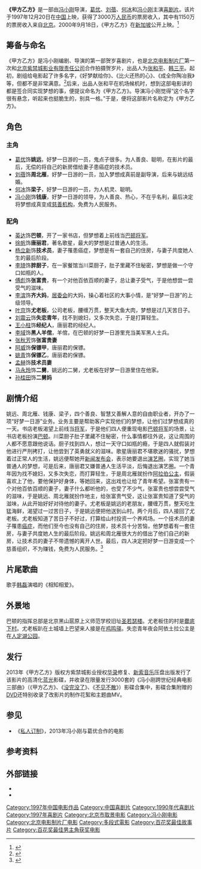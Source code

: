 {{Infobox Film
| name           = 甲方乙方
| image          = 甲方乙方.jpg
| caption        = 甲方乙方電影海報
| director       = [[冯小刚|冯小刚]]
| producer       = [[周溥雄|周溥雄]]<br />[[陆遥|陆遥]]<br />[[李晓耕|李晓耕]] 
| writer         = [[冯小刚|冯小刚]]、[[王刚_(作家)|王刚]]
| starring       = [[葛优|葛优]]<br />[[刘蓓|刘蓓]]<br />[[何冰|何冰]]<br />[[冯小刚|冯小刚]]
| music          = [[陈翔宇|陈翔宇]]
| cinematography = [[王小列|王小列]]
| editing        = 周影
| production_company = [[北京电影制片厂|北京电影制片厂]]<br />[[北京紫禁城影业有限责任公司|北京紫禁城影业有限责任公司]]
| distributor    = |
| released       = {{flagicon|China}}1997年12月20日<br />{{flagicon|Singapore}}2000年9月18日<ref>{{Cite web |url=http://movie.douban.com/subject/1303173/releaseinfo |title=甲方乙方 上映/发行日期 |accessdate=2010-07-24 |archive-date=2016-03-08 |archive-url=https://web.archive.org/web/20160308184306/https://movie.douban.com/subject/1303173/releaseinfo |dead-url=no }}</ref>
| runtime        = 100分鐘
| country        = {{CHN}}
| awards         = [[第二十一届大众电影百花奖|第二十一届大众电影百花奖]]最佳影片<br />[[第二十一届大众电影百花奖|第二十一届大众电影百花奖]]最佳男主角[[葛优|葛优]]<br />[[第二十一届大众电影百花奖|第二十一届大众电影百花奖]]最佳女主角[[刘蓓|刘蓓]]<ref>{{Cite web |url=http://ent.sina.com.cn/m/f/jfyf/index.html |title=《甲方乙方》：内地首部贺岁电影冯小刚喜剧经典 |accessdate=2010-07-24 |archive-date=2011-08-14 |archive-url=https://web.archive.org/web/20110814163204/http://ent.sina.com.cn/m/f/jfyf/index.html |dead-url=no }}</ref>
| language       = [[普通話|普通話]]
| budget         = 600万[[人民币|人民币]]<ref>{{Cite web |url=http://datalib.ent.qq.com/movie/699/index.shtml |title=影片《甲方乙方》简介 |access-date=2010-07-24 |archive-url=https://web.archive.org/web/20100812142414/http://datalib.ent.qq.com/movie/699/index.shtml |archive-date=2010-08-12 |dead-url=yes }}</ref>
| preceded_by    = 
| followed_by    = 
| website        = 
| amg_id         = 
| imdb_id        = tt0260987
| 公映許可 = {{CFA|故|1997|018}}
}}
'''《甲方乙方》'''是一部由[[冯小刚|冯小刚]]导演，[[葛优|葛优]]、[[刘蓓|刘蓓]]、[[何冰|何冰]]和[[冯小刚|冯小刚]]主演[[喜剧片|喜剧片]]。该片于1997年12月20日在[[中华人民共和国|中国]]上映，获得了3000万[[人民币|人民币]]的票房收入，其中有1150万的票房收入来自[[北京|北京]]。2000年9月18日，《甲方乙方》在[[新加坡|新加坡]]公开上映。<ref>{{Cite web |url=http://ent.sina.com.cn/2004-11-22/1145575086.html |title=《甲方乙方》开创中国商业电影成功模式 |accessdate=2010-07-24 |archive-date=2006-11-27 |archive-url=https://web.archive.org/web/20061127143719/http://ent.sina.com.cn/2004-11-22/1145575086.html |dead-url=no }}</ref>

==筹备与命名==
《甲方乙方》是冯小刚编剧、导演的第一部贺岁喜剧片，也是[[北京电影制片厂|北京电影制片厂]]第一次和[[北京紫禁城影业有限责任公司|北京紫禁城影业有限责任公司]]合作拍摄贺岁片，出品人为[[张和平|张和平]]、[[韩三平|韩三平]]。起初，剧组给电影起了许多名字，《好梦献给你》、《比火还热的心》、《成全你陶冶我》等，但都不是非常满意。<ref>{{Cite web |url=http://www.mtime.com/movie/16755/ |title=甲方乙方The Dream Factory  (1997)  |access-date=2010-07-24 |archive-url=https://web.archive.org/web/20100829174817/http://www.mtime.com/movie/16755/ |archive-date=2010-08-29 |dead-url=yes }}</ref>后来，出品人张和平在机场候机时，想到这部电影讲的都是签合同实现梦想的事，便提议命名为《甲方乙方》。导演冯小刚觉得“这个名字很有悬念，听起来也挺脆生的，别具一格。”于是，便将这部影片名称定为《甲方乙方》。

==角色==
===主角===
*[[葛优|葛优]]饰'''姚远'''，好梦一日游的一员，鬼点子很多。为人善良、聪明，在影片的最后，无偿的将自己的新房借给妻子患癌症的技术员。
*[[刘蓓|刘蓓]]饰'''周北雁'''，好梦一日游的一员，加入梦想成真前是副导演，后来与姚远结婚。
*[[何冰|何冰]]饰'''梁子'''，好梦一日游的一员，为人机灵、聪明。
*[[冯小刚|冯小刚]]饰'''钱康'''，好梦一日游的领导，为人善良、热心，不在乎名利，最后决定将梦想成真变成[[慈善机构|慈善机构]]，免费为人民服务。
===配角===
*[[英达|英达]]饰'''巴顿'''，开了一家书店，但梦想着上前线当[[巴顿将军|巴顿将军]]。
*[[徐帆|徐帆]]饰'''唐丽君'''，著名歌星，最大的梦想是过普通人的生活。
*[[杨立新|杨立新]]饰'''技术员'''，妻子罹患癌症，梦想是有一套自己的住房，与妻子共度她人生的最后阶段。
*[[李琦_(演员)|李琦]]饰'''胖厨子'''，在一家餐馆当川菜厨子，肚子里藏不住秘密，梦想是做一个守口如瓶的人。
*[[傅彪|傅彪]]饰'''张富贵'''，有一个对他百依百顺的妻子，总让妻子受气，于是他想尝一尝受气的滋味。
*[[李滨|李滨]]饰'''齐大妈'''，[[居委会|居委会]]的大妈，操心着社区的大事小情，是“好梦一日游”的上级领导。
*[[叶京|叶京]]饰'''尤老板'''，公司老板，腰缠万贯，整天大鱼大肉，梦想是过几天苦日子。
*[[刘震云|刘震云]]饰'''失恋青年'''，找不到媳妇，又多次失恋，于是打算轻生。
*[[王小柱|王小柱]]饰'''经纪人'''，唐丽君的经纪人。
*[[李域|李域]]饰'''黑人羊倌'''，羊倌，在巴顿的好梦一日游里充当美军黑人士兵。
*[[张秋芳|张秋芳]]饰'''张富贵妻'''
*[[阿威|阿威]]饰'''保镖甲'''，唐丽君的保镖。
*[[姚青|姚青]]饰'''保镖乙'''，唐丽君的保镖。
*[[孟赫|孟赫]]饰'''技术员妻'''
*[[马永玲|马永玲]]饰'''二舅'''，姚远的二舅，尤老板在好梦一日游里住在他家。
*[[孙桂田|孙桂田]]饰'''二舅妈'''

==剧情介绍==
姚远、周北雁、钱康、梁子，四个善良、智慧又善解人意的自由职业者，开办了一项“好梦一日游”业务。业务主要是帮助客户实现他们的梦想，让他们过梦想成真的一天。书店老板渴望上前线当[[将军_(軍銜)|将军]]，于是他们四人便重现电影[[巴顿将军|巴顿将军]]的场景，让书店老板扮演[[巴顿|巴顿]]。川菜厨子肚子里藏不住秘密，什么事情都往外说，这让周围的人都不愿意跟他说话。厨子找到四人，想过一天守口如瓶的瘾，于是四人就假装对他进行严刑拷打，让他尝到了英勇就义的滋味。歌星唐丽君不堪歌迷的骚扰，梦想着过正常人的生活，姚远便帮她开[[新闻发布会|新闻发布会]]，表示她要退出[[演艺圈|演艺圈]]，实现了她当普通人的梦想，可是后来，唐丽君又嫌普通人生活平淡，后悔退出演艺圈。一个青年因为找不媳妇，又多次失恋，而打算轻生，于是周北雁就扮作[[阿拉伯|阿拉伯]][[公主|公主]]，假装喜欢上了他，要他保护好身体，等她回来，这出戏也让给了青年希望。张富贵有一个对他百依百顺的妻子，妻子什么都听他的，也受了不少气，张富贵也想尝尝受气的滋味，于是姚远、周北雁就扮作地主，给张富贵气受，这让张富贵知道了受气的滋味，从此开始好好对待他的妻子。尤老板是姚远的老朋友，腰缠万贯，整天吃生猛海鲜，渴望过一过苦日子，于是姚远便把他送到山村。两个月后，四人接回了尤老板。尤老板知道了苦日子不好过，打算给山村投资一个养鸡场。一个技术员的妻子罹患[[癌症|癌症]]，而他们至今也没有自己的住房，技术员十分苦恼，他梦想着有一套住房，与妻子共度她人生的最后阶段。姚远和周北雁很大方的借出了他们自己的新房，让技术员的妻子不带遗憾的离开人世。最后，四人决定把好梦一日游变成一个慈善组织，不为赚钱，免费为人民服务。<ref>{{Cite web |url=http://ent.sina.com.cn/m/2006-12-18/15191374899.html |title=电影《甲方乙方》剧情简介 |accessdate=2010-07-24 |archive-date=2015-02-07 |archive-url=https://web.archive.org/web/20150207204419/http://ent.sina.com.cn/m/2006-12-18/15191374899.html |dead-url=no }}</ref>

==片尾歌曲==
歌手[[韩磊|韩磊]]演唱的《相知相爱》。

==外景地==
巴顿的指挥总部是北京黑山扈原上义师范学校旧址[[黑山扈天主教建筑|圣若瑟楼]]。尤老板住的村是[[爨底下村|爨底下村]]。尤老板趴在土城墙上巴望来人接是在[[鸡鸣驿|鸡鸣驿]]。失恋青年夜会阿依土拉公主是在[[人定湖公园|人定湖公园]]。

== 发行 ==
2013年《甲方乙方》版权方紫禁城影业授权[[中国华录集团有限公司|华录]]修复、[[新索音乐|新索音乐]]压盘出版发行了该影片的高清化[[蓝光|蓝光]]影碟，并收录在限量发行3000套的《冯小刚跨世纪经典电影三部曲》（《甲方乙方》、《[[没完没了|没完没了]]》、《[[不见不散|不见不散]]》）影碟合集中，影碟合集附赠的[[DVD|DVD]]还特别收录了改影片的制作花絮和主题曲MV。

== 参见 ==
*《[[私人订制|私人订制]]》，2013年冯小刚与葛优合作的电影

==参考资料==
{{Reflist}}

==外部链接==
*{{imdb title|id=tt0260987|title=甲方乙方}}
*{{douban|1303173|title=甲方乙方}}

{{冯小刚}}
{{百花奖最佳故事片}}
{{DEFAULTSORT:JIA}}
[[Category:1997年中国电影作品|Category:1997年中国电影作品]]
[[Category:中国喜剧片|Category:中国喜剧片]]
[[Category:1990年代喜剧片|Category:1990年代喜剧片]]
[[Category:1997年喜剧片|Category:1997年喜剧片]]
[[Category:北京市取景电影|Category:北京市取景电影]]
[[Category:冯小刚电影|Category:冯小刚电影]]
[[Category:北京电影制片厂电影|Category:北京电影制片厂电影]]
[[Category:多段式電影|Category:多段式電影]]
[[Category:百花奖最佳故事片|Category:百花奖最佳故事片]]
[[Category:百花奖最佳男主角获奖电影|Category:百花奖最佳男主角获奖电影]]